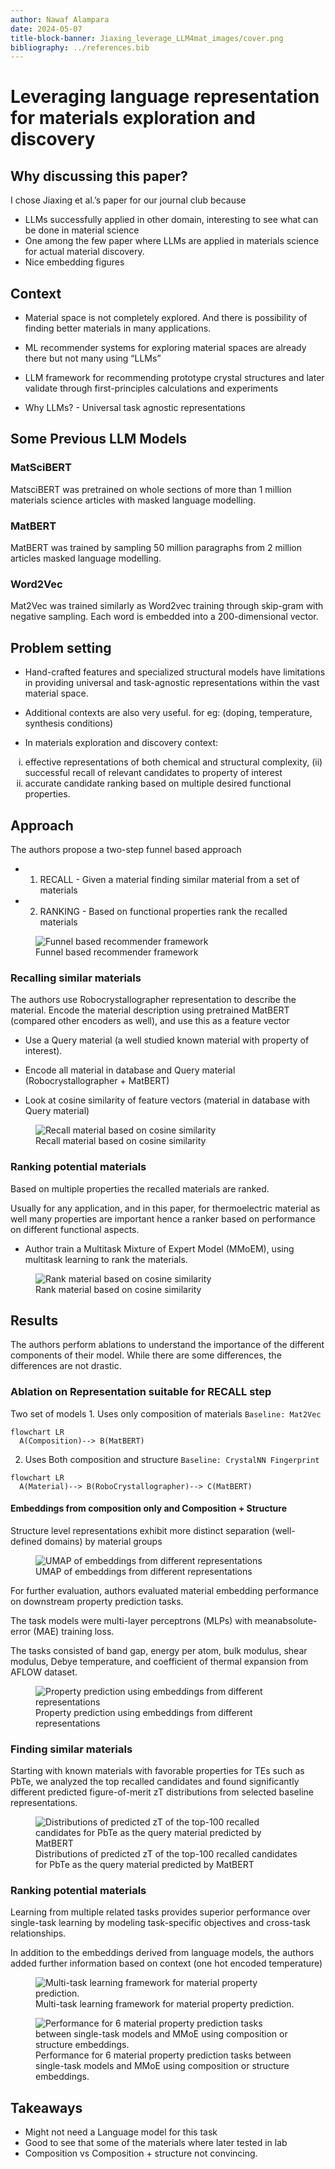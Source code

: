 ```yaml
---
author: Nawaf Alampara
date: 2024-05-07
title-block-banner: Jiaxing_leverage_LLM4mat_images/cover.png
bibliography: ../references.bib
---
```


# Leveraging language representation for materials exploration and discovery

## Why discussing this paper? 

I chose Jiaxing et al.'s paper for our journal club because 

- LLMs successfully applied in other domain, interesting to see what can be done in material science
- One among the few paper where LLMs are applied in materials science for actual material discovery. 
- Nice embedding figures

## Context


- Material space is not completely explored. And there is possibility of finding better materials in many applications.

- ML recommender systems for exploring material spaces are already there but not many using "LLMs"

- LLM framework for recommending prototype crystal structures and later validate through first-principles calculations and experiments

- Why LLMs? - Universal task agnostic representations


## Some Previous LLM Models

### MatSciBERT
MatsciBERT was pretrained on whole sections of more than 1 million materials science articles with masked language modelling.

### MatBERT
MatBERT was trained by sampling 50 million paragraphs from 2 million articles masked language modelling.

### Word2Vec
Mat2Vec was trained similarly as Word2vec training through skip-gram with negative sampling. Each word is embedded into a 200-dimensional vector.



## Problem setting

-  Hand-crafted features and specialized structural models have limitations in providing universal and task-agnostic representations within the vast material space.

- Additional contexts are also very useful. for eg: (doping, temperature, synthesis conditions)

- In materials exploration and discovery context: 
(i) effective representations of both chemical and structural complexity, (ii) successful recall of relevant candidates to property of interest
(iii) accurate candidate ranking based on multiple desired functional properties.


## Approach

The authors propose a two-step funnel based approach

- 1. RECALL - Given a material finding similar material from a set of materials
- 2. RANKING - Based on functional properties rank the recalled materials


![Funnel based recommender framework](Jiaxing_leverage_LLM4mat_images/recommender.png)



### Recalling similar materials

The authors use Robocrystallographer representation to describe the material. Encode the material description using pretrained MatBERT (compared other encoders as well), and use this as a feature vector

- Use a Query material (a well studied known material with property of interest). 

- Encode all material in database and Query material (Robocrystallographer + MatBERT)

- Look at cosine similarity of feature vectors (material in database with Query material)

![ Recall material based on cosine similarity](Jiaxing_leverage_LLM4mat_images/recall.png)


### Ranking potential materials

Based on multiple properties the recalled materials are ranked.

Usually for any application, and in this paper, for thermoelectric material as well many properties are important hence a ranker based on performance on different functional aspects.

- Author train a Multitask Mixture of Expert Model (MMoEM), using multitask learning to rank the materials.

![ Rank material based on cosine similarity](Jiaxing_leverage_LLM4mat_images/rank.png)



## Results


The authors perform ablations to understand the importance of the different components of their model. While there are some differences, the differences are not drastic.

### Ablation on Representation suitable for RECALL step

Two set of models 
1. Uses only composition of materials 
`Baseline: Mat2Vec`
    
```mermaid
flowchart LR
  A(Composition)--> B(MatBERT)
```

2. Uses Both composition and structure
`Baseline: CrystalNN Fingerprint`

```mermaid
flowchart LR
  A(Material)--> B(RoboCrystallographer)--> C(MatBERT)
```

#### Embeddings from composition only and Composition + Structure 

Structure level representations exhibit more distinct separation (well-defined domains) by material groups


![ UMAP of embeddings from different representations](Jiaxing_leverage_LLM4mat_images/embeddings.png)


For further evaluation, authors  evaluated material embedding performance on downstream property prediction tasks. 

 The task models were multi-layer perceptrons (MLPs) with meanabsolute-error (MAE) training loss. 
 
 The tasks consisted of band gap, energy per atom, bulk modulus, shear modulus, Debye temperature, and coefficient of thermal expansion from AFLOW dataset.

![ Property prediction using embeddings from different representations](Jiaxing_leverage_LLM4mat_images/property_prediction_1.png)


### Finding similar materials

Starting with known materials with favorable properties for TEs such as PbTe, we analyzed the top recalled candidates and found significantly different predicted figure-of-merit zT distributions from selected baseline representations.

![ Distributions of predicted zT of the top-100 recalled candidates for PbTe as the query material predicted by MatBERT](Jiaxing_leverage_LLM4mat_images/recall_distribution.png)




### Ranking potential materials

Learning from multiple related tasks provides superior performance over single-task learning by modeling task-specific objectives and cross-task relationships.


In addition to the embeddings derived from language models, the authors added further information based on context (one hot encoded temperature)



![ Multi-task learning framework for material property prediction.](Jiaxing_leverage_LLM4mat_images/multi_task.png)

![ Performance for 6 material property prediction tasks between single-task models and MMoE using composition or structure embeddings.](Jiaxing_leverage_LLM4mat_images/mmoe.png)


## Takeaways

- Might not need a Language model for this task
- Good to see that some of the materials where later tested in lab
- Composition vs Composition + structure not convincing.


